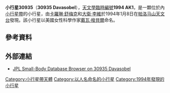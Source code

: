 {{noteTA
|1=zh-cn:达娃·索贝尔; zh-tw:戴瓦·梭貝爾;
}}
{{Infobox planet 
| minorplanet = yes 
| width = 25em 
| bgcolour = #FFFFC0 
| apsis = 
| name = Davasobel
| symbol = 
| image = 
| caption = 
| discovery = yes 
| discovery_ref = 
| discoverer = [[卡羅琳·舒梅克|卡羅琳·舒梅克]]<br/>[[大衛·李維|大衛·李維]]
| discovery_site = [[帕洛马山天文台|帕洛马山天文台]]
| discovered = 1994年1月8日
| designations = yes
| mp_name = 30935
| alt_names = 1994 AK1
| named_after = [[戴瓦·梭貝爾|戴瓦·梭貝爾]]
| mp_category = 
| orbit_ref = 
| epoch = 2008年5月14日
| aphelion = 2.1274863
| perihelion = 1.6802027
| semimajor = 
| eccentricity = 0.1174685
| period = 959.5014686
| avg_speed = 
| inclination = 27.81506
| asc_node = 294.20271
| mean_anomaly = 117.71185
| arg_peri = 230.80374
| satellites = 
| physical_characteristics = yes 
| dimensions = 
| mass = 
| density = 
| surface_grav = 
| escape_velocity = 
| sidereal_day = 
| axial_tilt = 
| pole_ecliptic_lat = 
| pole_ecliptic_lon = 
| albedo = 
| temperatures= 
| temp_name1 = 
| mean_temp_1 = 
| max_temp_1 = 
| temp_name2 = 
| max_temp_2 = 
| spectral_type = 
| abs_magnitude = 14.7
}}
'''小行星30935'''（'''30935 Davasobel'''），[[天文學臨時編號|天文學臨時編號]]'''1994 AK1'''，是一顆位於內[[小行星帶|小行星帶]]的小行星，由[[卡羅琳·舒梅克|卡羅琳·舒梅克]]和[[大衛·李維|大衛·李維]]於1994年1月8日在[[帕洛马山天文台|帕洛马山天文台]]發現。該小行星以美國女性科學作家[[戴瓦·梭貝爾|戴瓦·梭貝爾]]命名。

== 參考資料 ==
{{Reflist}}

== 外部連結 ==
*[http://ssd.jpl.nasa.gov/sbdb.cgi?sstr=30935+Davasobel JPL Small-Body Database Browser on 30935 Davasobel] {{Wayback|url=http://ssd.jpl.nasa.gov/sbdb.cgi?sstr=30935+Davasobel |date=20191115100059 }}

{{Minor Planet Number|[[小行星30934|30934 Bakerhansen]]|[[小行星30936|(30936) 1994 BR3]]}}

{{小天体}}

{{DEFAULTSORT:Davasobel}}
[[Category:小行星帶天體|Category:小行星帶天體]]
[[Category:以人名命名的小行星|Category:以人名命名的小行星]]
[[Category:1994年發現的小行星|Category:1994年發現的小行星]]

{{beltasteroid-stub}}